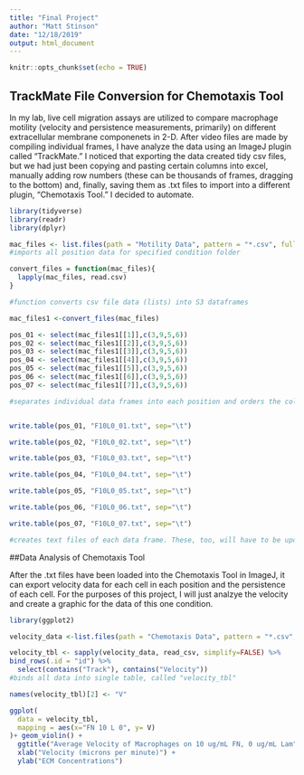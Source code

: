 ```yaml
---
title: "Final Project"
author: "Matt Stinson"
date: "12/18/2019"
output: html_document
---
```


```r
knitr::opts_chunk$set(echo = TRUE)
```

## TrackMate File Conversion for Chemotaxis Tool

In my lab, live cell migration assays are utilized to compare macrophage motility (velocity and persistence measurements, primarily) on different extracellular membrane componenets in 2-D. After video files are made by compiling individual frames, I have analyze the data using an ImageJ plugin called "TrackMate." I noticed that exporting the data created tidy csv files, but we had just been copying and pasting certain columns into excel, manually adding row numbers (these can be thousands of frames, dragging to the bottom) and, finally, saving them as .txt files to import into a different plugin, "Chemotaxis Tool." I decided to automate.

```r
library(tidyverse)
library(readr)
library(dplyr)

mac_files <- list.files(path = "Motility Data", pattern = "*.csv", full.names = T)
#imports all position data for specified condition folder

convert_files = function(mac_files){
  lapply(mac_files, read.csv) 
}

#function converts csv file data (lists) into S3 dataframes

mac_files1 <-convert_files(mac_files)

pos_01 <- select(mac_files1[[1]],c(3,9,5,6))
pos_02 <- select(mac_files1[[2]],c(3,9,5,6))
pos_03 <- select(mac_files1[[3]],c(3,9,5,6))
pos_04 <- select(mac_files1[[4]],c(3,9,5,6))
pos_05 <- select(mac_files1[[5]],c(3,9,5,6))
pos_06 <- select(mac_files1[[6]],c(3,9,5,6))
pos_07 <- select(mac_files1[[7]],c(3,9,5,6))

#separates individual data frames into each position and orders the columns, keeping only row number, track id, frame number, and X and Y position data


write.table(pos_01, "F10L0_01.txt", sep="\t")

write.table(pos_02, "F10L0_02.txt", sep="\t")

write.table(pos_03, "F10L0_03.txt", sep="\t")

write.table(pos_04, "F10L0_04.txt", sep="\t")

write.table(pos_05, "F10L0_05.txt", sep="\t")

write.table(pos_06, "F10L0_06.txt", sep="\t")

write.table(pos_07, "F10L0_07.txt", sep="\t")

#creates text files of each data frame. These, too, will have to be updated based on the experiment
```

##Data Analysis of Chemotaxis Tool

After the .txt files have been loaded into the Chemotaxis Tool in ImageJ, it can export velocity data for each cell in each position and the persistence of each cell. For the purposes of this project, I will just analzye the velocity and create a graphic for the data of this one condition.

```r
library(ggplot2)

velocity_data <-list.files(path = "Chemotaxis Data", pattern = "*.csv", full.names = T)

velocity_tbl <- sapply(velocity_data, read_csv, simplify=FALSE) %>%
bind_rows(.id = "id") %>% 
  select(contains("Track"), contains("Velocity"))
#binds all data into single table, called "velocity_tbl"

names(velocity_tbl)[2] <- "V"

ggplot(
  data = velocity_tbl,
  mapping = aes(x="FN 10 L 0", y= V)
)+ geom_violin() +
  ggtitle("Average Velocity of Macrophages on 10 ug/mL FN, 0 ug/mL Lam") +
  xlab("Velocity (microns per minute)") +
  ylab("ECM Concentrations")
```

